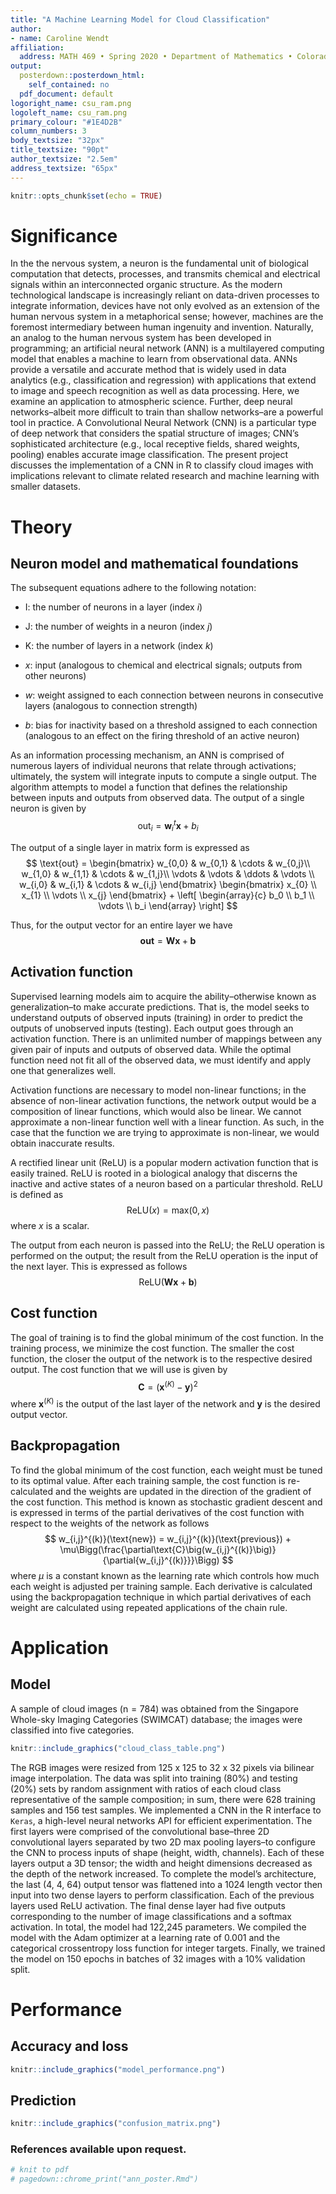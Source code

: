 ```yaml
---
title: "A Machine Learning Model for Cloud Classification"
author:
- name: Caroline Wendt
affiliation:
  address: MATH 469 • Spring 2020 • Department of Mathematics • Colorado State University
output:
  posterdown::posterdown_html:
    self_contained: no
  pdf_document: default
logoright_name: csu_ram.png
logoleft_name: csu_ram.png
primary_colour: "#1E4D2B"
column_numbers: 3
body_textsize: "32px"
title_textsize: "90pt"
author_textsize: "2.5em"
address_textsize: "65px"
---
```


```r
knitr::opts_chunk$set(echo = TRUE)
```

# Significance

In the the nervous system, a neuron is the fundamental unit of biological computation that detects, processes, and transmits chemical and electrical signals within an interconnected organic structure. As the modern technological landscape is increasingly reliant on data-driven processes to integrate information, devices have not only evolved as an extension of the human nervous system in a metaphorical sense; however, machines are the foremost intermediary between human ingenuity and invention. Naturally, an analog to the human nervous system has been developed in programming; an artificial neural network (ANN) is a multilayered computing model that enables a machine to learn from observational data. ANNs provide a versatile and accurate method that is widely used in data analytics (e.g., classification and regression) with applications that extend to image and speech recognition as well as data processing. Here, we examine an application to atmospheric science. Further, deep neural networks--albeit more difficult to train than shallow networks--are a powerful tool in practice. A Convolutional Neural Network (CNN) is a particular type of deep network that considers the spatial structure of images; CNN's sophisticated architecture (e.g., local receptive fields, shared weights, pooling) enables accurate image classification. The present project discusses the implementation of a CNN in R to classify cloud images with implications relevant to climate related research and machine learning with smaller datasets.

# Theory 

## Neuron model and mathematical foundations

The subsequent equations adhere to the following notation:

- $\text{I}$: the number of neurons in a layer (index $i$)

- $\text{J}$: the number of weights in a neuron (index $j$)

- $\text{K}$: the number of layers in a network (index $k$)

- $x$: input (analogous to chemical and electrical signals; outputs from other neurons)

- $w$: weight assigned to each connection between neurons in consecutive layers (analogous to connection strength)

- $b$: bias for inactivity based on a threshold assigned to each connection (analogous to an effect on the firing threshold of an active neuron)

As an information processing mechanism, an ANN is comprised of numerous layers of individual neurons that relate through activations; ultimately, the system will integrate inputs to compute a single output. The algorithm attempts to model a function that defines the relationship between inputs and outputs from observed data. The output of a single neuron is given by
$$
\text{out}_i = \mathbf{w}_i^t \mathbf{x} + b_i
$$

The output of a single layer in matrix form is expressed as
$$
\text{out} =
\begin{bmatrix}
w_{0,0} & w_{0,1} & \cdots & w_{0,j}\\
w_{1,0} & w_{1,1} & \cdots & w_{1,j}\\
\vdots & \vdots & \ddots & \vdots \\
w_{i,0} & w_{i,1} & \cdots & w_{i,j}
\end{bmatrix}
\begin{bmatrix}
x_{0} \\
x_{1} \\
\vdots \\
x_{j}
\end{bmatrix} +
\left[ \begin{array}{c} b_0 \\ b_1 \\ \vdots \\ b_i \end{array} \right]
$$

Thus, for the output vector for an entire layer we have
$$
\mathbf{out} = \mathbf{W}\mathbf{x} + \mathbf{b}
$$

## Activation function

Supervised learning models aim to acquire the ability--otherwise known as generalization--to make accurate predictions. That is, the model seeks to understand outputs of observed inputs (training) in order to predict the outputs of unobserved inputs (testing). Each output goes through an activation function. There is an unlimited number of mappings between any given pair of inputs and outputs of observed data. While the optimal function need not fit all of the observed data, we must identify and apply one that generalizes well.

Activation functions are necessary to model non-linear functions; in the absence of non-linear activation functions, the network output would be a composition of linear functions, which would also be linear. We cannot approximate a non-linear function well with a linear function. As such, in the case that the function we are trying to approximate is non-linear, we would obtain inaccurate results.

A rectified linear unit (ReLU) is a popular modern activation function that is easily trained. ReLU is rooted in a biological analogy that discerns the inactive and active states of a neuron based on a particular threshold. ReLU is defined as
$$
\text{ReLU}(x) = \text{max}(0,x)
$$
where $x$ is a scalar.

The output from each neuron is passed into the ReLU; the ReLU operation is performed on the output; the result from the ReLU operation is the input of the next layer. This is expressed as follows
$$
\text{ReLU}\big( \mathbf{W}\mathbf{x} + \mathbf{b} \big)
$$

## Cost function

The goal of training is to find the global minimum of the cost function. In the training process, we minimize the cost function. The smaller the cost function, the closer the output of the network is to the respective desired output. The cost function that we will use is given by
$$
\mathbf{C} = (\mathbf{x}^{(K)}-\mathbf{y})^2
$$
where $\mathbf{x}^{(K)}$ is the output of the last layer of the network and $\mathbf{y}$ is the desired output vector. 

## Backpropagation

To find the global minimum of the cost function, each weight must be tuned to its optimal value. After each training sample, the cost function is re-calculated and the weights are updated in the direction of the gradient of the cost function. This method is known as stochastic gradient descent and is expressed in terms of the partial derivatives of the cost function with respect to the weights of the network as follows
$$
w_{i,j}^{(k)}(\text{new}) = 
w_{i,j}^{(k)}(\text{previous}) +
\mu\Bigg(\frac{\partial\text{C}\big(w_{i,j}^{(k)}\big)}
{\partial{w_{i,j}^{(k)}}}\Bigg)
$$
where $\mu$ is a constant known as the learning rate which controls how much each weight is adjusted per training sample. Each derivative is calculated using the backpropagation technique in which partial derivatives of each weight are calculated using repeated applications of the chain rule.

# Application

## Model

A sample of cloud images ($\text{n} = 784$) was obtained from the Singapore Whole-sky Imaging Categories (SWIMCAT) database; the images were classified into five categories.

```r
knitr::include_graphics("cloud_class_table.png")
```

The RGB images were resized from 125 x 125 to 32 x 32 pixels via bilinear image interpolation. The data was split into training (80%) and testing (20%) sets by random assignment with ratios of each cloud class representative of the sample composition; in sum, there were 628 training samples and 156 test samples. We implemented a CNN in the R interface to `Keras`, a high-level neural networks API for efficient experimentation. The first layers were comprised of the convolutional base--three 2D convolutional layers separated by two 2D max pooling layers--to configure the CNN to process inputs of shape (height, width, channels). Each of these layers output a 3D tensor; the width and height dimensions decreased as the depth of the network increased. To complete the model's architecture, the last (4, 4, 64) output tensor was flattened into a 1024 length vector then input into two dense layers to perform classification. Each of the previous layers used ReLU activation. The final dense layer had five outputs corresponding to the number of image classifications and a softmax activation. In total, the model had 122,245 parameters. We compiled the model with the Adam optimizer at a learning rate of $0.001$ and the categorical crossentropy loss function for integer targets. Finally, we trained the model on 150 epochs in batches of 32 images with a 10% validation split.

# Performance

## Accuracy and loss

```r
knitr::include_graphics("model_performance.png")
```

## Prediction
```r
knitr::include_graphics("confusion_matrix.png")
```

### References available upon request.

```r
# knit to pdf
# pagedown::chrome_print("ann_poster.Rmd")
```


